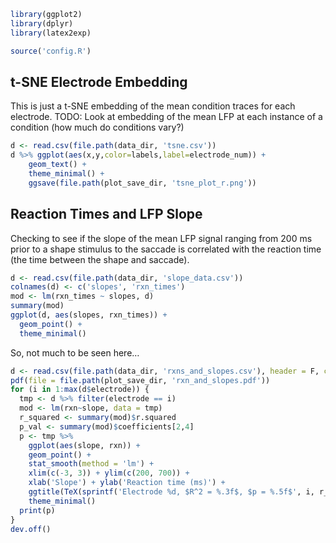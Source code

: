```r
library(ggplot2)
library(dplyr)
library(latex2exp)

source('config.R')
```

## t-SNE Electrode Embedding
This is just a t-SNE embedding of the mean condition traces for each electrode.
TODO: Look at embedding of the mean LFP at each instance of a condition (how much do conditions vary?)
```r
d <- read.csv(file.path(data_dir, 'tsne.csv'))
d %>% ggplot(aes(x,y,color=labels,label=electrode_num)) +
    geom_text() +
    theme_minimal() +
    ggsave(file.path(plot_save_dir, 'tsne_plot_r.png'))
```

## Reaction Times and LFP Slope
Checking to see if the slope of the mean LFP signal ranging from 200 ms prior to a shape stimulus to the saccade is correlated with the reaction time (the time between the shape and saccade).
```r
d <- read.csv(file.path(data_dir, 'slope_data.csv'))
colnames(d) <- c('slopes', 'rxn_times')
mod <- lm(rxn_times ~ slopes, d)
summary(mod)
ggplot(d, aes(slopes, rxn_times)) + 
  geom_point() +
  theme_minimal()
```

So, not much to be seen here...

```r
d <- read.csv(file.path(data_dir, 'rxns_and_slopes.csv'), header = F, col.names = c('electrode','slope','rxn'))
pdf(file = file.path(plot_save_dir, 'rxn_and_slopes.pdf'))
for (i in 1:max(d$electrode)) {
  tmp <- d %>% filter(electrode == i)
  mod <- lm(rxn~slope, data = tmp)
  r_squared <- summary(mod)$r.squared
  p_val <- summary(mod)$coefficients[2,4]
  p <- tmp %>%
    ggplot(aes(slope, rxn)) +
    geom_point() +
    stat_smooth(method = 'lm') +
    xlim(c(-3, 3)) + ylim(c(200, 700)) +
    xlab('Slope') + ylab('Reaction time (ms)') + 
    ggtitle(TeX(sprintf('Electrode %d, $R^2 = %.3f$, $p = %.5f$', i, r_squared, p_val))) +
    theme_minimal()
  print(p)
}
dev.off()
```